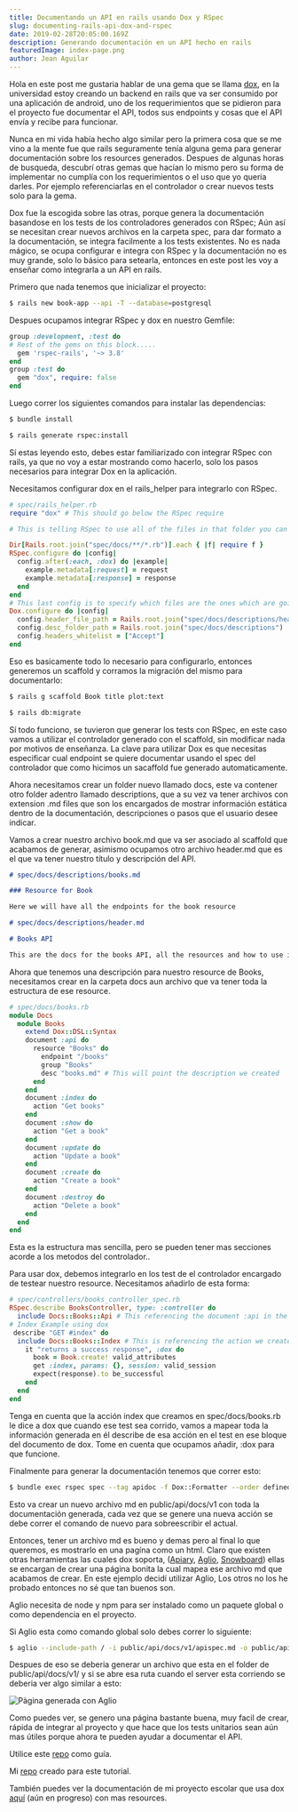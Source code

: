 ```yaml
---
title: Documentando un API en rails usando Dox y RSpec
slug: documenting-rails-api-dox-and-rspec
date: 2019-02-28T20:05:00.169Z
description: Generando documentación en un API hecho en rails
featuredImage: index-page.png
author: Jean Aguilar
---
```


Hola en este post me gustaria hablar de una gema que se llama [dox](https://github.com/infinum/dox), en la universidad estoy creando un backend en rails que va ser consumido por una aplicación de android, uno de los requerimientos que se pidieron para el proyecto fue documentar el API, todos sus endpoints y cosas que el API envía y recibe para funcionar.

Nunca en mi vida había hecho algo similar pero la primera cosa que se me vino a la mente fue que rails seguramente tenía alguna gema para generar documentación sobre los resources generados. Despues de algunas horas de busqueda, descubrí otras gemas que hacían lo mismo pero su forma de implementar no cumplía con los requerimientos o el uso que yo queria darles. Por ejemplo referenciarlas en el controlador o crear nuevos tests solo para la gema.

Dox fue la escogida sobre las otras, porque genera la documentación basandose en los tests de los controladores generados con RSpec; Aún así se necesitan crear nuevos archivos en la carpeta spec, para dar formato a la documentación, se integra facilmente a los tests existentes. No es nada mágico, se ocupa configurar e integra con RSpec y la documentación no es muy grande, solo lo básico para setearla, entonces en este post les voy a enseñar como integrarla a un API en rails.

Primero que nada tenemos que inicializar el proyecto:

```bash
$ rails new book-app --api -T --database=postgresql
```

Despues ocupamos integrar RSpec y dox en nuestro Gemfile:

```ruby
group :development, :test do
# Rest of the gems on this block.....
  gem 'rspec-rails', '~> 3.8'
end
group :test do
  gem "dox", require: false
end
```

Luego correr los siguientes comandos para instalar las dependencias:

```bash
$ bundle install
```

```bash
$ rails generate rspec:install
```

Sí estas leyendo esto, debes estar familiarizado con integrar RSpec con rails, ya que no voy a estar mostrando como hacerlo, solo los pasos necesarios para integrar Dox en la aplicación.

Necesitamos configurar dox en el rails_helper para integrarlo con RSpec.

```ruby
# spec/rails_helper.rb
require "dox" # This should go below the RSpec require

# This is telling RSpec to use all of the files in that folder you can name it as you want, in this case it will be "docs"

Dir[Rails.root.join("spec/docs/**/*.rb")].each { |f| require f }
RSpec.configure do |config|
  config.after(:each, :dox) do |example|
    example.metadata[:request] = request
    example.metadata[:response] = response
  end
end
# This last config is to specify which files are the ones which are going to be in charge to be associated with the created resource
Dox.configure do |config|
  config.header_file_path = Rails.root.join("spec/docs/descriptions/header.md")
  config.desc_folder_path = Rails.root.join("spec/docs/descriptions")
  config.headers_whitelist = ["Accept"]
end
```

Eso es basicamente todo lo necesario para configurarlo, entonces generemos un scaffold y corramos la migración del mismo para documentarlo:

```bash
$ rails g scaffold Book title plot:text
```

```bash
$ rails db:migrate
```

Sí todo funciono, se tuvieron que generar los tests con RSpec, en este caso vamos a utilizar el controlador generado con el scaffold, sin modificar nada por motivos de enseñanza. La clave para utilizar Dox es que necesitas especificar cual endpoint se quiere documentar usando el spec del controlador que como hicimos un sacaffold fue generado automaticamente.

Ahora necesitamos crear un folder nuevo llamado docs, este va contener otro folder adentro llamado descriptions, que a su vez va tener archivos con extension .md files que son los encargados de mostrar información estática dentro de la documentación, descripciones o pasos que el usuario desee indicar.

Vamos a crear nuestro archivo book.md que va ser asociado al scaffold que acabamos de generar, asimismo ocupamos otro archivo header.md que es el que va tener nuestro título y descripción del API.

```md
# spec/docs/descriptions/books.md

### Resource for Book

Here we will have all the endpoints for the book resource

# spec/docs/descriptions/header.md

# Books API

This are the docs for the books API, all the resources and how to use it.
```

Ahora que tenemos una descripción para nuestro resource de Books, necesitamos crear en la carpeta docs aun archivo que va tener toda la estructura de ese resource.

```ruby
# spec/docs/books.rb
module Docs
  module Books
    extend Dox::DSL::Syntax
    document :api do
      resource "Books" do
        endpoint "/books"
        group "Books"
        desc "books.md" # This will point the description we created
      end
    end
    document :index do
      action "Get books"
    end
    document :show do
      action "Get a book"
    end
    document :update do
      action "Update a book"
    end
    document :create do
      action "Create a book"
    end
    document :destroy do
      action "Delete a book"
    end
  end
end
```

Esta es la estructura mas sencilla, pero se pueden tener mas secciones acorde a los metodos del controlador..

Para usar dox, debemos integrarlo en los test de el controlador encargado de testear nuestro resource. Necesitamos añadirlo de esta forma:

```ruby
# spec/controllers/books_controller_spec.rb
RSpec.describe BooksController, type: :controller do
  include Docs::Books::Api # This referencing the document :api in the books.rb file in our docs folder
# Index Example using dox
 describe "GET #index" do
  include Docs::Books::Index # This is referencing the action we created under books.rb
    it "returns a success response", :dox do
      book = Book.create! valid_attributes
      get :index, params: {}, session: valid_session
      expect(response).to be_successful
    end
  end
end
```

Tenga en cuenta que la acción index que creamos en spec/docs/books.rb le dice a dox que cuando ese test sea corrido, vamos a mapear toda la información generada en él describe de esa acción en el test en ese bloque del documento de dox. Tome en cuenta que ocupamos añadir, :dox para que funcione.

Finalmente para generar la documentación tenemos que correr esto:

```bash
$ bundle exec rspec spec --tag apidoc -f Dox::Formatter --order defined --out public/api/docs/v1/apispec.md
```

Esto va crear un nuevo archivo md en public/api/docs/v1 con toda la documentación generada, cada vez que se genere una nueva acción se debe correr el comando de nuevo para sobreescribir el actual.

Entonces, tener un archivo md es bueno y demas pero al final lo que queremos, es mostrarlo en una pagína como un html. Claro que existen otras herramientas las cuales dox soporta, ([Apiary](https://apiary.io/), [Aglio](https://apiary.io/), [Snowboard](https://github.com/bukalapak/snowboard)) ellas se encargan de crear una página bonita la cual mapea ese archivo md que acabamos de crear. En este ejemplo decidí utilizar Aglio, Los otros no los he probado entonces no sé que tan buenos son.

Aglio necesita de node y npm para ser instalado como un paquete global o como dependencia en el proyecto.

Si Aglio esta como comando global solo debes correr lo siguiente:

```bash
$ aglio --include-path / -i public/api/docs/v1/apispec.md -o public/api/docs/v1/index.html
```

Despues de eso se deberia generar un archivo que esta en el folder de public/api/docs/v1/ y si se abre esa ruta cuando el server esta corriendo se deberia ver algo similar a esto:

![Pàgina generada con Aglio](./index-page.png)

Como puedes ver, se genero una página bastante buena, muy facil de crear, rápida de integrar al proyecto y que hace que los tests unitarios sean aún mas útiles porque ahora te pueden ayudar a documentar el API.

Utilice este [repo](https://github.com/infinum/dox-demo) como guía.

Mi [repo](https://github.com/jeanm182/Book-Example) creado para este tutorial.

También puedes ver la documentación de mi proyecto escolar que usa dox [aquí](https://ticoplaces.herokuapp.com/api/docs/v1/) (aún en progreso) con mas resources.
